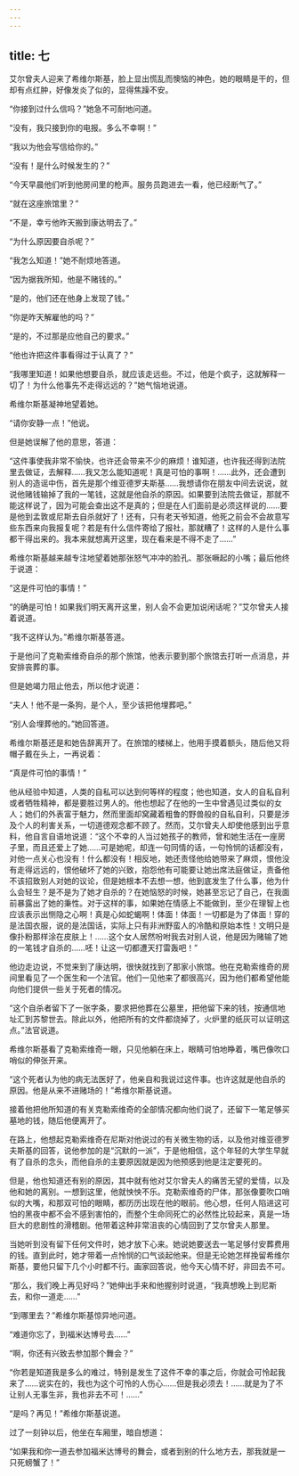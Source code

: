 ```yaml
---
---
---
```

title: 七
---




艾尔曾夫人迎来了希维尔斯基，脸上显出慌乱而懊恼的神色，她的眼睛是干的，但却有点红肿，好像发炎了似的，显得焦躁不安。

“你接到过什么信吗？”她急不可耐地问道。

“没有，我只接到你的电报。多么不幸啊！”

“我以为他会写信给你的。”

“没有！是什么时候发生的？”

“今天早晨他们听到他房间里的枪声。服务员跑进去一看，他已经断气了。”

“就在这座旅馆里？”

“不是，幸亏他昨天搬到康达明去了。”

“为什么原因要自杀呢？”

“我怎么知道！”她不耐烦地答道。

“因为据我所知，他是不赌钱的。”

“是的，他们还在他身上发现了钱。”

“你是昨天解雇他的吗？”

“是的，不过那是应他自己的要求。”

“他也许把这件事看得过于认真了？”

“我哪里知道！如果他想要自杀，就应该走远些。不过，他是个疯子，这就解释一切了！为什么他事先不走得远远的？”她气恼地说道。

希维尔斯基凝神地望着她。

“请你安静一点！”他说。

但是她误解了他的意思，答道：

“这件事使我非常不愉快，也许还会带来不少的麻烦！谁知道，也许我还得到法院里去做证，去解释……我又怎么能知道呢！真是可怕的事啊！……此外，还会遭到别人的造谣中伤，首先是那个维亚德罗夫斯基……我想请你在朋友中间去说说，就说他赌钱输掉了我的一笔钱，这就是他自杀的原因。如果要到法院去做证，那就不能这样说了，因为可能会查出这不是真的；但是在人们面前是必须这样说的……要是他到孟敦或尼斯去自杀就好了！还有，只有老天爷知道，他死之前会不会故意写些东西来向我报复呢？若是有什么信件寄给了报社，那就糟了！这样的人是什么事都干得出来的。我本来就想离开这里，现在看来是不得不走了……”

希维尔斯基越来越专注地望着她那张怒气冲冲的脸孔、那张噘起的小嘴；最后他终于说道：

“这是件可怕的事情！”

“的确是可怕！如果我们明天离开这里，别人会不会更加说闲话呢？”艾尔曾夫人接着说道。

“我不这样认为。”希维尔斯基答道。

于是他问了克勒索维奇自杀的那个旅馆，他表示要到那个旅馆去打听一点消息，并安排丧葬的事。

但是她竭力阻止他去，所以他才说道：

“夫人！他不是一条狗，是个人，至少该把他埋葬吧。”

“别人会埋葬他的。”她回答道。

希维尔斯基还是和她告辞离开了。在旅馆的楼梯上，他用手摸着额头，随后他又将帽子戴在头上，一再说着：

“真是件可怕的事情！”

他从经验中知道，人类的自私可以达到何等样的程度；他也知道，女人的自私自利或者牺牲精神，都是要胜过男人的。他也想起了在他的一生中曾遇见过类似的女人；她们的外表富于魅力，然而里面却窝藏着粗鲁的野兽般的自私自利，只要是涉及个人的利害关系，一切道德观念都不顾了。然而，艾尔曾夫人却使他感到出乎意料，他自言自语地说道：“这个不幸的人当过她孩子的教师，曾和她生活在一座房子里，而且还爱上了她……可是她呢，却连一句同情的话，一句怜悯的话都没有，对他一点关心也没有！什么都没有！相反地，她还责怪他给她带来了麻烦，恨他没有走得远远的，恨他破坏了她的兴致，抱怨他有可能要让她出席法庭做证，责备他不该招致别人对她的议论，但是她根本不去想一想，他到底发生了什么事，他为什么会轻生？是不是为了她才自杀的？在她恼怒的时候，她甚至忘记了自己，在我面前暴露出了她的秉性。对于这样的事，如果她在情感上不能做到，至少在理智上也应该表示出恻隐之心啊！真是心如蛇蝎啊！体面！体面！一切都是为了体面！穿的是法国衣服，说的是法国话，实际上只有非洲野蛮人的冷酷和原始本性！文明只是像扑粉那样涂在皮肤上！……这个女人居然吩咐我去对别人说，他是因为赌输了她的一笔钱才自杀的……呸！让这一切都遭天打雷轰吧！”

他边走边说，不觉来到了康达明，很快就找到了那家小旅馆。他在克勒索维奇的房间里看见了一个医生和一个法官。他们一见他来了都很高兴，因为他们都希望他能向他们提供一些关于死者的情况。

“这个自杀者留下了一张字条，要求把他葬在公墓里，把他留下来的钱，按通信地址汇到苏黎世去。除此以外，他把所有的文件都烧掉了，火炉里的纸灰可以证明这点。”法官说道。

希维尔斯基看了克勒索维奇一眼，只见他躺在床上，眼睛可怕地睁着，嘴巴像吹口哨似的伸张开来。

“这个死者认为他的病无法医好了，他亲自和我说过这件事。也许这就是他自杀的原因。他是从来不进赌场的！”希维尔斯基说道。

接着他把他所知道的有关克勒索维奇的全部情况都向他们说了，还留下一笔足够买墓地的钱，随后他便离开了。

在路上，他想起克勒索维奇在尼斯对他说过的有关微生物的话，以及他对维亚德罗夫斯基的回答，说他参加的是“沉默的一派”，于是他相信，这个年轻的大学生早就有了自杀的念头，而他自杀的主要原因就是因为他预感到他是注定要死的。

但是，他也知道还有别的原因，其中就有他对艾尔曾夫人的痛苦无望的爱情，以及他和她的离别。一想到这里，他就怏怏不乐。克勒索维奇的尸体，那张像要吹口哨似的大嘴，和那双可怕的眼睛，都历历出现在他的眼前。他心想，任何人陷进这可怕的黑夜中都不会不感到害怕的，而整个生命同死亡的必然性比较起来，真是一场巨大的悲剧性的滑稽剧。他带着这种非常沮丧的心情回到了艾尔曾夫人那里。

当她听到没有留下任何文件时，她才放下心来。她说她要送去一笔足够付安葬费用的钱。直到此时，她才带着一点怜悯的口气谈起他来。但是无论她怎样挽留希维尔斯基，要他只留下几个小时都不行。画家回答说，他今天心情不好，非回去不可。

“那么，我们晚上再见好吗？”她伸出手来和他握别时说道，“我真想晚上到尼斯去，和你一道走……”

“到哪里去？”希维尔斯基惊异地问道。

“难道你忘了，到福米达博号去……”

“啊，你还有兴致去参加那个舞会？”

“你若是知道我是多么的难过，特别是发生了这件不幸的事之后，你就会可怜起我来了……说实在的，我也为这个可怜的人伤心……但是我必须去！……就是为了不让别人无事生非，我也非去不可！……”

“是吗？再见！”希维尔斯基说道。

过了一刻钟以后，他坐在车厢里，暗自想道：

“如果我和你一道去参加福米达博号的舞会，或者到别的什么地方去，那我就是一只死螃蟹了！”